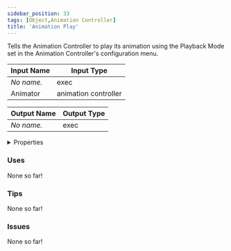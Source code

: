 ```yaml
---
sidebar_position: 33
tags: [Object,Animation Controller]
title: 'Animation Play'
---
```


Tells the Animation Controller to play its animation using the Playback Mode set in the Animation Controller's configuration menu.






<EsbSvg />

| Input Name | Input Type |
|-----------|-----------|
| *No name.* | exec |
| Animator | animation controller |

| Output Name | Output Type |
|-----------|-----------|
| *No name.* | exec |


<details>
  <summary>Properties</summary>
  <div>
    <div>
    <table>
      <thead>
        <tr>
          <th>Is beta required?</th>
          <th>❌</th>
        </tr>
        <tr>
          <th>Is this chip a trolling risk?</th>
          <th>❌</th>
        </tr>
        <tr>
          <th>Is this chip a role assignment risk?</th>
          <th>❌</th>
        </tr>
        <tr>
          <th>Chip UUID</th>
          <th>c2dc73dd-5317-45bf-892a-46864b468960</th>
        </tr>
      </thead>
    </table>
    </div>
  </div>
</details>

### Uses

None so far!

### Tips

None so far!

### Issues

None so far!